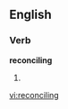 
==English==

===Verb===
'''reconciling'''

# {{present participle of|[[reconcile]]}}

[[vi:reconciling]]